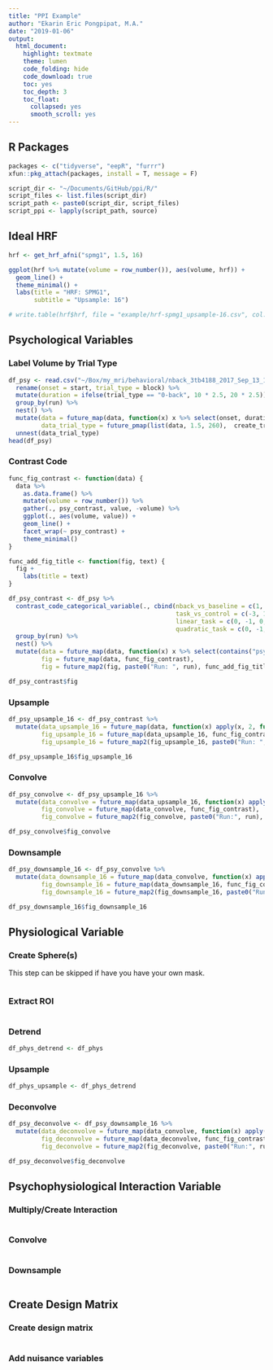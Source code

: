 ```yaml
---
title: "PPI Example"
author: "Ekarin Eric Pongpipat, M.A."
date: "2019-01-06"
output: 
  html_document:
    highlight: textmate
    theme: lumen
    code_folding: hide
    code_download: true
    toc: yes
    toc_depth: 3
    toc_float:
      collapsed: yes
      smooth_scroll: yes
---
```


## R Packages
```r
packages <- c("tidyverse", "eepR", "furrr")
xfun::pkg_attach(packages, install = T, message = F)

script_dir <- "~/Documents/GitHub/ppi/R/"
script_files <- list.files(script_dir)
script_path <- paste0(script_dir, script_files)
script_ppi <- lapply(script_path, source)
```

## Ideal HRF
```r
hrf <- get_hrf_afni("spmg1", 1.5, 16)

ggplot(hrf %>% mutate(volume = row_number()), aes(volume, hrf)) +
  geom_line() +
  theme_minimal() +
  labs(title = "HRF: SPMG1",
       subtitle = "Upsample: 16")

# write.table(hrf$hrf, file = "example/hrf-spmg1_upsample-16.csv", col.names = F, row.names = F)
```

## Psychological Variables

### Label Volume by Trial Type
```r
df_psy <- read.csv("~/Box/my_mri/behavioral/nback_3tb4188_2017_Sep_13_1341_soa.csv") %>%
  rename(onset = start, trial_type = block) %>%
  mutate(duration = ifelse(trial_type == "0-back", 10 * 2.5, 20 * 2.5)) %>%
  group_by(run) %>%
  nest() %>%
  mutate(data = future_map(data, function(x) x %>% select(onset, duration, trial_type)),
         data_trial_type = future_pmap(list(data, 1.5, 260),  create_trial_type_by_volume_list)) %>%
  unnest(data_trial_type)
head(df_psy)
```

### Contrast Code
```r
func_fig_contrast <- function(data) {
  data %>%
    as.data.frame() %>%
    mutate(volume = row_number()) %>%
    gather(., psy_contrast, value, -volume) %>%
    ggplot(., aes(volume, value)) +
    geom_line() +
    facet_wrap(~ psy_contrast) +
    theme_minimal()
}

func_add_fig_title <- function(fig, text) {
  fig + 
    labs(title = text)
}

df_psy_contrast <- df_psy %>%
  contrast_code_categorical_variable(., cbind(nback_vs_baseline = c(1, 1, 1, 1, -4)/5,
                                              task_vs_control = c(-3, 1, 1, 1, 0)/4,
                                              linear_task = c(0, -1, 0, 1, 0),
                                              quadratic_task = c(0, -1, 2, -1, 0)/3)) %>%
  group_by(run) %>%
  nest() %>%
  mutate(data = future_map(data, function(x) x %>% select(contains("psy"))),
         fig = future_map(data, func_fig_contrast),
         fig = future_map2(fig, paste0("Run: ", run), func_add_fig_title))

df_psy_contrast$fig
```

### Upsample
```r
df_psy_upsample_16 <- df_psy_contrast %>%
  mutate(data_upsample_16 = future_map(data, function(x) apply(x, 2, function(x) upsample(x, 16))),
         fig_upsample_16 = future_map(data_upsample_16, func_fig_contrast),
         fig_upsample_16 = future_map2(fig_upsample_16, paste0("Run: ", run), func_add_fig_title))

df_psy_upsample_16$fig_upsample_16
```

### Convolve
```r
df_psy_convolve <- df_psy_upsample_16 %>%
  mutate(data_convolve = future_map(data_upsample_16, function(x) apply(x, 2, function(x) convolve_afni(x, hrf, 1.5, 260, 16))),
         fig_convolve = future_map(data_convolve, func_fig_contrast),
         fig_convolve = future_map2(fig_convolve, paste0("Run:", run), func_add_fig_title))

df_psy_convolve$fig_convolve
```

### Downsample
```r
df_psy_downsample_16 <- df_psy_convolve %>%
  mutate(data_downsample_16 = future_map(data_convolve, function(x) apply(x, 2, function(x) downsample(x, 16))),
         fig_downsample_16 = future_map(data_downsample_16, func_fig_contrast),
         fig_downsample_16 = future_map2(fig_downsample_16, paste0("Run:", run), func_add_fig_title))

df_psy_downsample_16$fig_downsample_16
```

## Physiological Variable

### Create Sphere(s)

This step can be skipped if have you have your own mask. 

```r

```

### Extract ROI
```r

```

### Detrend
```r
df_phys_detrend <- df_phys
```

### Upsample
```r
df_phys_upsample <- df_phys_detrend
```

### Deconvolve
```r
df_psy_deconvolve <- df_psy_downsample_16 %>%
  mutate(data_deconvolve = future_map(data_convolve, function(x) apply(x, 2, function(x) deconvolve_afni(x, hrf))),
         fig_deconvolve = future_map(data_deconvolve, func_fig_contrast),
         fig_deconvolve = future_map2(fig_deconvolve, paste0("Run:", run), func_add_fig_title))

df_psy_deconvolve$fig_deconvolve
```

## Psychophysiological Interaction Variable

### Multiply/Create Interaction
```r

```

### Convolve
```r

```

### Downsample
```r

```

## Create Design Matrix

### Create design matrix
```r

```

### Add nuisance variables
```r

```
